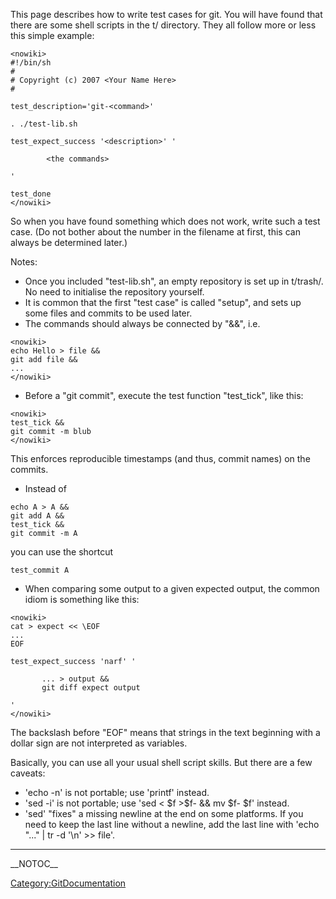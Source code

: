 This page describes how to write test cases for git.  You will have found that there are some shell scripts in the t/ directory.  They all follow more or less this simple example:

<pre><nowiki>
#!/bin/sh
#
# Copyright (c) 2007 <Your Name Here>
#

test_description='git-<command>'

. ./test-lib.sh

test_expect_success '<description>' '

        <the commands>

'

test_done
</nowiki></pre>

So when you have found something which does not work, write such a test case.  (Do not bother about the number in the filename at first, this can always be determined later.)

Notes:
* Once you included "test-lib.sh", an empty repository is set up in t/trash/.  No need to initialise the repository yourself.
* It is common that the first "test case" is called "setup", and sets up some files and commits to be used later.
* The commands should always be connected by "&&", i.e.
<pre><nowiki>
echo Hello > file &&
git add file &&
...
</nowiki></pre>
* Before a "git commit", execute the test function "test_tick", like this:
<pre><nowiki>
test_tick &&
git commit -m blub
</nowiki></pre>
This enforces reproducible timestamps (and thus, commit names) on the commits.
* Instead of

 echo A > A &&
 git add A &&
 test_tick &&
 git commit -m A

you can use the shortcut

 test_commit A

* When comparing some output to a given expected output, the common idiom is something like this:
<pre><nowiki>
cat > expect << \EOF
...
EOF

test_expect_success 'narf' '

       ... > output &&
       git diff expect output

'
</nowiki></pre>
The backslash before "EOF" means that strings in the text beginning with a dollar sign are not interpreted as variables.

Basically, you can use all your usual shell script skills.  But there are a few caveats:
* 'echo -n' is not portable; use 'printf' instead.
* 'sed -i' is not portable; use 'sed < $f >$f- && mv $f- $f' instead.
* 'sed' "fixes" a missing newline at the end on some platforms.  If you need to keep the last line without a newline, add the last line with 'echo "..." | tr -d '\n' >> file'.

----
[[Category:GitDocumentation]]

__NOTOC__
